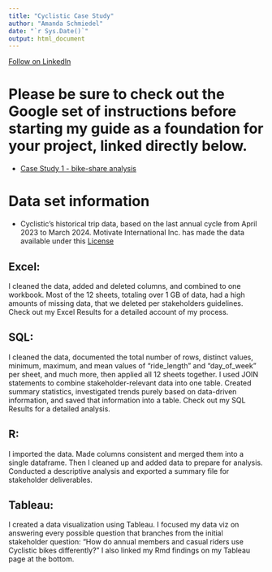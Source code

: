 ---
title: "Cyclistic Case Study"
author: "Amanda Schmiedel"
date: "`r Sys.Date()`"
output: html_document
---

<a class="libutton" href="https://www.linkedin.com/comm/mynetwork/discovery-see-all?usecase=PEOPLE_FOLLOWS&followMember=amanda-schmiedel" target="_blank">Follow on LinkedIn</a>

# Please be sure to check out the Google set of instructions before starting my guide as a foundation for your project, linked directly below.

* [Case Study 1 - bike-share analysis](https://github.com/schmiedel1992/Capstone-Case-Study-Projects/blob/Case-Study-1--Cyclistic-Bike-Share-Analysis/Case-Study-1_How-does-a-bike-shared-navigate-speedy-success_.pdf)

# Data set information
* Cyclistic's historical trip data, based on the last annual cycle from April 2023 to March 2024. Motivate International Inc. has made the data available under this [License](https://divvybikes.com/data-license-agreement)

## Excel: 
I cleaned the data, added and deleted columns, and combined to one workbook. Most of the 12 sheets, totaling over 1 GB of data, had a high amounts of missing data, that we deleted per stakeholders guidelines. Check out my Excel Results for a detailed account of my process.

## SQL: 
I cleaned the data, documented the total number of rows, distinct values, minimum, maximum, and mean values of "ride_length" and "day_of_week" per sheet, and much more, then applied all 12 sheets together. I used JOIN statements to combine stakeholder-relevant data into one table. Created summary statistics, investigated trends purely based on data-driven information, and saved that information into a table. Check out my SQL Results for a detailed analysis.

## R:
I imported the data. Made columns consistent and merged them into a single dataframe. Then I cleaned up and added data to prepare for analysis. Conducted a descriptive analysis and exported a summary file for stakeholder deliverables. 

## Tableau:
I created a data visualization using Tableau. I focused my data viz on answering every possible question that branches from the initial stakeholder question: "How do annual members and casual riders use Cyclistic bikes differently?" I also linked my Rmd findings on my Tableau page at the bottom.
